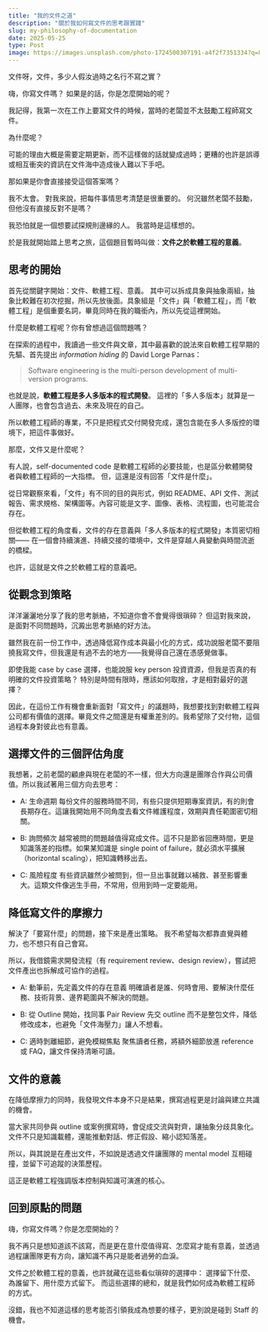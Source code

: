 ```yaml
---
title: "我的文件之道"
description: "關於我如何寫文件的思考跟實踐"
slug: my-philosophy-of-documentation
date: 2025-05-25
type: Post
image: https://images.unsplash.com/photo-1724500307191-a4f2f7351334?q=80&w=1470&auto=format&fit=crop&ixlib=rb-4.1.0&ixid=M3wxMjA3fDB8MHxwaG90by1wYWdlfHx8fGVufDB8fHx8fA%3D%3D
---
```


文件呀，文件，多少人假汝過時之名行不寫之實？

嗨，你寫文件嗎？
如果是的話，你是怎麼開始的呢？

我記得，我第一次在工作上要寫文件的時候，當時的老闆並不太鼓勵工程師寫文件。

為什麼呢？

可能的理由大概是需要定期更新，而不這樣做的話就變成過時；更糟的也許是誤導或相互衝突的資訊在文件海中造成後人難以下手吧。

<Spacer />

那如果是你會直接接受這個答案嗎？

我不太會。
對我來說，把每件事情思考清楚是很重要的。
何況雖然老闆不鼓勵，但他沒有直接反對不是嗎？

我恐怕就是一個想要試探規則邊緣的人。
我當時是這樣想的。

於是我就開始踏上思考之旅，這個題目暫時叫做：**文件之於軟體工程的意義**。


## 思考的開始

首先從關鍵字開始：文件、軟體工程、意義。
其中可以拆成具象與抽象兩組，抽象比較難在初次挖掘，所以先放後面。具象組是「文件」與「軟體工程」，而「軟體工程」是個重要名詞，畢竟同時在我的職銜內，所以先從這裡開始。

<Spacer />

什麼是軟體工程呢？你有曾想過這個問題嗎？

在探索的過程中，我讀過一些文件與文章，其中最喜歡的說法來自軟體工程早期的先驅、首先提出 *information hiding* 的 David Lorge Parnas：

> Software engineering is the multi-person development of multi-version programs.

也就是說，**軟體工程是多人多版本的程式開發**。
這裡的「多人多版本」就算是一人團隊，也會包含過去、未來及現在的自己。

所以軟體工程師的專業，不只是把程式交付開發完成，還包含能在多人多版控的環境下，把這件事做好。


<Spacer />

那麼，文件又是什麼呢？

有人說，self-documented code 是軟體工程師的必要技能，也是區分軟體開發者與軟體工程師的一大指標。
但，這還是沒有回答「文件是什麼」。

從日常觀察來看，「文件」有不同的目的與形式，例如 README、API 文件、測試報告、需求規格、架構圖等。內容可能是文字、圖像、表格、流程圖，也可能混合存在。

但從軟體工程的角度看，文件的存在意義與「多人多版本的程式開發」本質密切相關——
在一個會持續演進、持續交接的環境中，文件是穿越人員變動與時間流逝的橋樑。

也許，這就是文件之於軟體工程的意義吧。


## 從觀念到策略

洋洋灑灑地分享了我的思考脈絡，不知道你會不會覺得很瑣碎？
但這對我來說，是面對不同問題時，沉澱出思考脈絡的好方法。

雖然我在前一份工作中，透過降低寫作成本與最小化的方式，成功說服老闆不要阻撓我寫文件，但我還是有過不去的地方——我覺得自己還在憑感覺做事。

即使我能 case by case 選擇，也能說服 key person 投資資源，但我是否真的有明確的文件投資策略？
特別是時間有限時，應該如何取捨，才是相對最好的選擇？

因此，在這份工作有機會重新面對「寫文件」的議題時，我想要找到對軟體工程與公司都有價值的選擇。畢竟文件之間還是有權重差別的。我希望除了交付物，這個過程本身對彼此也有意義。


## 選擇文件的三個評估角度

我想著，之前老闆的顧慮與現在老闆的不一樣，但大方向還是團隊合作與公司價值。所以我試著用三個方向去思考：

- A: 生命週期
每份文件的服務時間不同，有些只提供短期專案資訊，有的則會長期存在。這讓我開始用不同角度去看文件維護程度，效期與責任範圍密切相關。

- B: 詢問頻次
越常被問的問題越值得寫成文件。這不只是節省回應時間，更是知識落差的指標。如果某知識是 single point of failure，就必須水平擴展（horizontal scaling），把知識轉移出去。

- C: 風險程度
有些資訊雖然少被問到，但一旦出事就難以補救、甚至影響重大。這類文件像逃生手冊，不常用，但用到時一定要能用。


## 降低寫文件的摩擦力

解決了「要寫什麼」的問題，接下來是產出策略。
我不希望每次都靠直覺與體力，也不想只有自己會寫。

所以，我借鏡需求開發流程（有 requirement review、design review），嘗試把文件產出也拆解成可協作的過程。


- A: 動筆前，先定義文件的存在意義
明確讀者是誰、何時會用、要解決什麼任務、技術背景、邊界範圍與不解決的問題。

- B: 從 Outline 開始，找同事 Pair Review
先交 outline 而不是整包文件，降低修改成本，也避免「文件海壓力」讓人不想看。

- C: 適時剝離細節，避免模糊焦點
聚焦讀者任務，將額外細節放進 reference 或 FAQ，讓文件保持清晰可讀。


## 文件的意義

在降低摩擦力的同時，我發現文件本身不只是結果，撰寫過程更是討論與建立共識的機會。

當大家共同參與 outline 或案例撰寫時，會促成交流與對齊，讓抽象分歧具象化。
文件不只是知識載體，還能推動對話、修正假設、縮小認知落差。

所以，與其說是在產出文件，不如說是透過文件讓團隊的 mental model 互相碰撞，並留下可追蹤的決策歷程。


這正是軟體工程強調版本控制與知識可演進的核心。


## 回到原點的問題

嗨，你寫文件嗎？你是怎麼開始的？

我不再只是想知道該不該寫，而是更在意什麼值得寫、怎麼寫才能有意義，並透過過程讓團隊更有方向，讓知識不再只是能者過勞的血淚。

文件之於軟體工程的意義，也許就藏在這些看似瑣碎的選擇中：
選擇留下什麼、為誰留下、用什麼方式留下。
而這些選擇的總和，就是我們如何成為軟體工程師的方式。

沒錯，我也不知道這樣的思考能否引領我成為想要的樣子，更別說是碰到 Staff 的機會。
